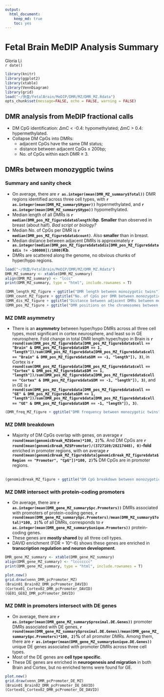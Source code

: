 ```yaml
---
output: 
  html_document:
    keep_md: true
    toc: yes
---
```

Fetal Brain MeDIP Analysis Summary
========================================================

Gloria Li         
`r date()` 

```r
library(knitr)
library(ggplot2)
library(xtable)
library(VennDiagram)
library(grid) 
load("~/快盘/FetalBrain/MeDIP/DMR/MZ/DMR_MZ.Rdata")
opts_chunk$set(message=FALSE, echo = FALSE, warning = FALSE)
```

## DMR analysis from MeDIP fractional calls

  * DM CpG identification: $\Delta$mC < -0.4: hypomethylated; $\Delta$mC > 0.4: hypermethylated.       
  * Collapse DM CpGs into DMRs:   
    + adjacent CpGs have the same DM status;    
    + distance between adjacent CpGs $\le$ 200bp;   
    + No. of CpGs within each DMR $\ge$ 3.   
    
## DMRs between monozygptic twins
### Summary and sanity check

  * On average, there are __`r as.integer(mean(DMR_MZ_summary$Total))`__ DMR regions identified across three cell types, with __`r as.integer(mean(DMR_MZ_summary$Hyper))`__ hypermethylated, and __`r as.integer(mean(DMR_MZ_summary$Hypo))`__ hypomethylated.      
  * Median length of all DMRs is __`r median(DMR_pos_MZ_figure$data$length)`bp__. __Smaller__ than observed in breast (about half). _Bad script or biology?_      
  * Median No. of CpGs per DMR is __`r median(DMR_pos_MZ_figure$data$count)`__. Also __smaller__ than in breast.        
  * Median distance between adjacent DMRs is approximately __`r as.integer(median(DMR_pos_MZ_figure$data$dis[DMR_pos_MZ_figure$data$dis != -100000])/1000)`Kb__.         
  * DMRs are scattered along the genome, no obvious chunks of hyper/hypo regions.         

```r
load("~/快盘/FetalBrain/MeDIP/DMR/MZ/DMR_MZ.Rdata")
DMR_MZ_summary <- xtable(DMR_MZ_summary)
align(DMR_MZ_summary) <- "lccc"
print(DMR_MZ_summary, type = "html", include.rownames = T)

(DMR_length_MZ_figure + ggtitle("DMR length between monozygotic twins"))
(DMR_count_MZ_figure + ggtitle("No. of CpGs per DMR between monozygotic twins"))
(DMR_dis_MZ_figure + ggtitle("Distance between adjacent DMRs between monozygotic twins"))
(DMR_pos_MZ_figure + ggtitle("DMR positions on the chromosomes between monozygotic twins"))
```

### MZ DMR asymmetry

  + There is an __asymmetry__ between hyper/hypo DMRs across all three cell types, most significant in cortex neurosphere, and least so in GE neurosphere. Fold change in total DMR length hyper/hypo in Brain is __`r round(sum(DMR_pos_MZ_figure$data[DMR_pos_MZ_figure$data$cell == "Brain" & DMR_pos_MZ_figure$data$DM == 1, "length"])/sum(DMR_pos_MZ_figure$data[DMR_pos_MZ_figure$data$cell == "Brain" & DMR_pos_MZ_figure$data$DM == -1, "length"]), 3)`__, in Cortex is __`r round(sum(DMR_pos_MZ_figure$data[DMR_pos_MZ_figure$data$cell == "Cortex" & DMR_pos_MZ_figure$data$DM == 1, "length"])/sum(DMR_pos_MZ_figure$data[DMR_pos_MZ_figure$data$cell == "Cortex" & DMR_pos_MZ_figure$data$DM == -1, "length"]), 3)`__, and in GE is __`r round(sum(DMR_pos_MZ_figure$data[DMR_pos_MZ_figure$data$cell == "GE" & DMR_pos_MZ_figure$data$DM == 1, "length"])/sum(DMR_pos_MZ_figure$data[DMR_pos_MZ_figure$data$cell == "GE" & DMR_pos_MZ_figure$data$DM == -1, "length"]), 3)`__.    
  
```r
(DMR_freq_MZ_figure + ggtitle("DMR frequency between monozygotic twins"))
```

### MZ DMR breakdown

  + Majority of DM CpGs overlap with genes, on average __`r round(mean(genomicBreak_MZ$Gene)*100, 2)`%__. And DM CpGs are __`r round(mean(genomicBreak_MZ$Promoter)/(3727169/28217448), 0)`-fold__ enriched in promoter regions, with on average __`r round(mean(genomicBreak_MZ_figure$data[genomicBreak_MZ_figure$data$Region == "Promoter", "CpG"])*100, 2)`%__ DM CpGs are in promoter regions.         
<!-- For the entire genome, 3727169 out of 28217448 CpGs overlap with TSS +/- 1500bp promoter regions -->    
```r
(genomicBreak_MZ_figure + ggtitle("DM CpG breakdown between monozygotic twins"))
```

### MZ DMR intersect with protein-coding promoters

  + On average, there are __`r as.integer(mean(DMR_gene_MZ_summary$pc.Promoters))`__ DMRs associated with promoters of protein-coding genes, __`r round(mean(DMR_gene_MZ_summary$pc.Promoters)/mean(DMR_MZ_summary$Total)*100, 2)`%__ of all DMRs, corresponds to __`r as.integer(mean(DMR_gene_MZ_summary$unique.Promoters))`__ protein-coding genes.         
  + These genes are __mostly shared__ by all three cell types.       
  + DAVID enrichment (FDR = 10^-6) shows these genes are enriched in __transcription regulation and neuron development__. 
  
```r
DMR_gene_MZ_summary <- xtable(DMR_gene_MZ_summary)
align(DMR_gene_MZ_summary) <- "lccccccc"
print(DMR_gene_MZ_summary, type = "html", include.rownames = T)

plot.new()
grid.draw(venn_DMR_pcPromoter_MZ)
(Brain01_Brain02_DMR_pcPromoter_DAVID)
(Cortex01_Cortex02_DMR_pcPromoter_DAVID)
(GE01_GE02_DMR_pcPromoter_DAVID)
```

### MZ DMR in promoters intersect with DE genes

  + On average, there are __`r as.integer(mean(DMR_gene_MZ_summary$proximal.DE.Genes))`__ promoter DMRs associated with DE genes, __`r round(mean(DMR_gene_MZ_summary$proximal.DE.Genes)/mean(DMR_gene_MZ_summary$pc.Promoters)*100, 2)`%__ of all promoter DMRs. Among them, there are __`r as.integer(mean(DMR_gene_MZ_summary$unique.DE.Genes))`__ unique DE genes associated with promoter DMRs across three cell types.         
  + Most of the DE genes are __cell type specific__.       
  + These DE genes are enriched in __neurogenesis and migration__ in both Brain and Cortex, but no enriched terms were found for GE.             

```r
plot.new()
grid.draw(venn_DMR_pcPromoter_DE_MZ)
(Brain01_Brain02_DMR_pcPromoter_DE_DAVID)
(Cortex01_Cortex02_DMR_pcPromoter_DE_DAVID)
```



